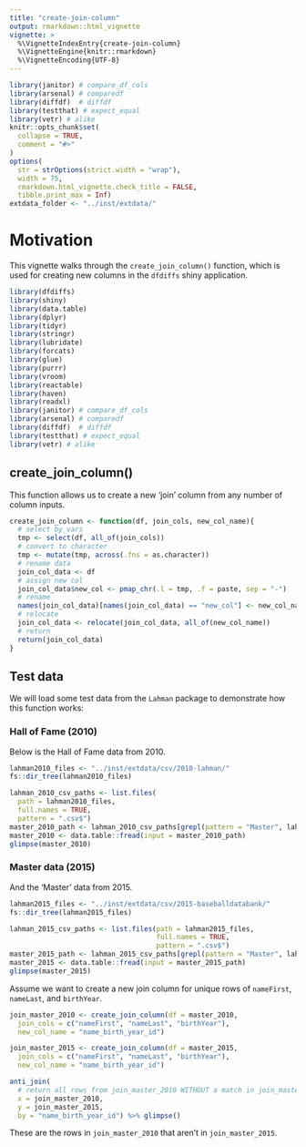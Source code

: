 ```yaml
---
title: "create-join-column"
output: rmarkdown::html_vignette
vignette: >
  %\VignetteIndexEntry{create-join-column}
  %\VignetteEngine{knitr::rmarkdown}
  %\VignetteEncoding{UTF-8}
---
```


```r
library(janitor) # compare_df_cols
library(arsenal) # comparedf
library(diffdf)  # diffdf
library(testthat) # expect_equal
library(vetr) # alike
knitr::opts_chunk$set(
  collapse = TRUE,
  comment = "#>"
)
options(
  str = strOptions(strict.width = "wrap"),
  width = 75,
  rmarkdown.html_vignette.check_title = FALSE,
  tibble.print_max = Inf)
extdata_folder <- "../inst/extdata/"
```

# Motivation

This vignette walks through the `create_join_column()` function, which is used for creating new columns in the `dfdiffs` shiny application. 

```r
library(dfdiffs)
library(shiny)
library(data.table)
library(dplyr)
library(tidyr)
library(stringr)
library(lubridate)
library(forcats)
library(glue)
library(purrr)
library(vroom)
library(reactable)
library(haven)
library(readxl)
library(janitor) # compare_df_cols
library(arsenal) # comparedf
library(diffdf)  # diffdf
library(testthat) # expect_equal
library(vetr) # alike
```

## create_join_column()

This function allows us to create a new 'join' column from any number of column inputs. 

```r
create_join_column <- function(df, join_cols, new_col_name){
  # select by_vars
  tmp <- select(df, all_of(join_cols))
  # convert to character
  tmp <- mutate(tmp, across(.fns = as.character))
  # rename data 
  join_col_data <- df
  # assign new col
  join_col_data$new_col <- pmap_chr(.l = tmp, .f = paste, sep = "-")
  # rename 
  names(join_col_data)[names(join_col_data) == "new_col"] <- new_col_name
  # relocate
  join_col_data <- relocate(join_col_data, all_of(new_col_name))
  # return
  return(join_col_data)
}
```

## Test data 

We will load some test data from the `Lahman` package to demonstrate how this function works: 

### Hall of Fame (2010)

Below is the Hall of Fame data from 2010.

```r
lahman2010_files <- "../inst/extdata/csv/2010-lahman/"
fs::dir_tree(lahman2010_files)
```


```r
lahman_2010_csv_paths <- list.files(
  path = lahman2010_files, 
  full.names = TRUE, 
  pattern = ".csv$")
master_2010_path <- lahman_2010_csv_paths[grepl(pattern = "Master", lahman_2010_csv_paths)]
master_2010 <- data.table::fread(input = master_2010_path)
glimpse(master_2010)
```

### Master data (2015)

And the 'Master' data from 2015.

```r
lahman2015_files <- "../inst/extdata/csv/2015-baseballdatabank/"
fs::dir_tree(lahman2015_files)
```


```r
lahman_2015_csv_paths <- list.files(path = lahman2015_files, 
                                    full.names = TRUE, 
                                    pattern = ".csv$")
master_2015_path <- lahman_2015_csv_paths[grepl(pattern = "Master", lahman_2015_csv_paths)]
master_2015 <- data.table::fread(input = master_2015_path)
glimpse(master_2015)
```

Assume we want to create a new join column for unique rows of `nameFirst`, `nameLast`, and `birthYear`.

```r
join_master_2010 <- create_join_column(df = master_2010, 
  join_cols = c("nameFirst", "nameLast", "birthYear"), 
  new_col_name = "name_birth_year_id")

join_master_2015 <- create_join_column(df = master_2015, 
  join_cols = c("nameFirst", "nameLast", "birthYear"), 
  new_col_name = "name_birth_year_id")

anti_join(
  # return all rows from join_master_2010 WITHOUT a match in join_master_2015
  x = join_master_2010, 
  y = join_master_2015, 
  by = "name_birth_year_id") %>% glimpse()
```

These are the rows in `join_master_2010` that aren't in `join_master_2015`. 
